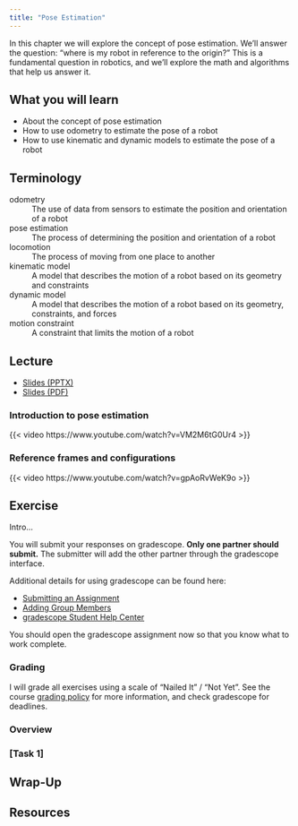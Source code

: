 ```yaml
---
title: "Pose Estimation"
---
```


In this chapter we will explore the concept of pose estimation. We'll answer the question: "where is my robot in reference to the origin?" This is a fundamental question in robotics, and we'll explore the math and algorithms that help us answer it.

## What you will learn

- About the concept of pose estimation
- How to use odometry to estimate the pose of a robot
- How to use kinematic and dynamic models to estimate the pose of a robot

## Terminology

odometry
: The use of data from sensors to estimate the position and orientation of a robot

pose estimation
: The process of determining the position and orientation of a robot

locomotion
: The process of moving from one place to another

kinematic model
: A model that describes the motion of a robot based on its geometry and constraints

dynamic model
: A model that describes the motion of a robot based on its geometry, constraints, and forces

motion constraint
: A constraint that limits the motion of a robot


<!-- TODO: fill in notation -->

## Lecture

- [Slides (PPTX)](../_static/lectures/13-PoseEstimation.pptx)
- [Slides (PDF)](../_static/lectures/13-PoseEstimation.pdf)

### Introduction to pose estimation

{{< video https://www.youtube.com/watch?v=VM2M6tG0Ur4 >}}

### Reference frames and configurations

{{< video https://www.youtube.com/watch?v=gpAoRvWeK9o >}}

## Exercise

Intro...

You will submit your responses on gradescope. **Only one partner should submit.** The submitter will add the other partner through the gradescope interface.

Additional details for using gradescope can be found here:

- [Submitting an Assignment](https://help.gradescope.com/article/ccbpppziu9-student-submit-work)
- [Adding Group Members](https://help.gradescope.com/article/m5qz2xsnjy-student-add-group-members)
- [gradescope Student Help Center](https://help.gradescope.com/category/cyk4ij2dwi-student-workflow)

You should open the gradescope assignment now so that you know what to work complete.

### Grading

I will grade all exercises using a scale of "Nailed It" / "Not Yet". See the course [grading policy](../index.qmd#grading) for more information, and check gradescope for deadlines.

### Overview

### [Task 1]

## Wrap-Up

## Resources
